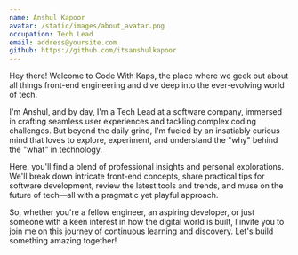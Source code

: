```yaml
---
name: Anshul Kapoor
avatar: /static/images/about_avatar.png
occupation: Tech Lead
email: address@yoursite.com
github: https://github.com/itsanshulkapoor
---
```


Hey there! Welcome to Code With Kaps, the place where we geek out about all things front-end engineering and dive deep into the ever-evolving world of tech.

I'm Anshul, and by day, I'm a Tech Lead at a software company, immersed in crafting seamless user experiences and tackling complex coding challenges. But beyond the daily grind, I'm fueled by an insatiably curious mind that loves to explore, experiment, and understand the "why" behind the "what" in technology.

Here, you'll find a blend of professional insights and personal explorations. We'll break down intricate front-end concepts, share practical tips for software development, review the latest tools and trends, and muse on the future of tech—all with a pragmatic yet playful approach.

So, whether you're a fellow engineer, an aspiring developer, or just someone with a keen interest in how the digital world is built, I invite you to join me on this journey of continuous learning and discovery. Let's build something amazing together!
